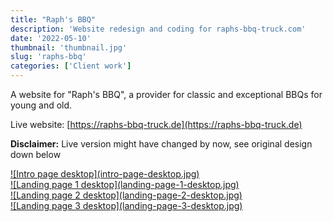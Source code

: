 ```yaml
---
title: "Raph's BBQ"
description: 'Website redesign and coding for raphs-bbq-truck.com'
date: '2022-05-10'
thumbnail: 'thumbnail.jpg'
slug: 'raphs-bbq'
categories: ['Client work']
---
```


A website for "Raph's BBQ", a provider for classic and exceptional BBQs for young and old.

Live website: [https://raphs-bbq-truck.de](https://raphs-bbq-truck.de)

<span className="text-red-600"><b>Disclaimer:</b></span> Live version might have changed
by now, see original design down below

<div className="md:mt-15 mt-10 xl:mt-20">
  <a href="/work/raphs-bbq/intro-page-desktop.jpg" className="item">
    ![Intro page desktop](intro-page-desktop.jpg)
  </a>
</div>

<div className="md:mt-15 mt-10 xl:mt-20">
  <a href="/work/raphs-bbq/landing-page-1-desktop.jpg" className="item">
    ![Landing page 1 desktop](landing-page-1-desktop.jpg)
  </a>
</div>

<div className="md:mt-15 mt-10 xl:mt-20">
  <a href="/work/raphs-bbq/landing-page-2-desktop.jpg" className="item">
    ![Landing page 2 desktop](landing-page-2-desktop.jpg)
  </a>
</div>

<div className="md:mt-15 mt-10 xl:mt-20">
  <a href="/work/raphs-bbq/landing-page-3-desktop.jpg" className="item">
    ![Landing page 3 desktop](landing-page-3-desktop.jpg)
  </a>
</div>
